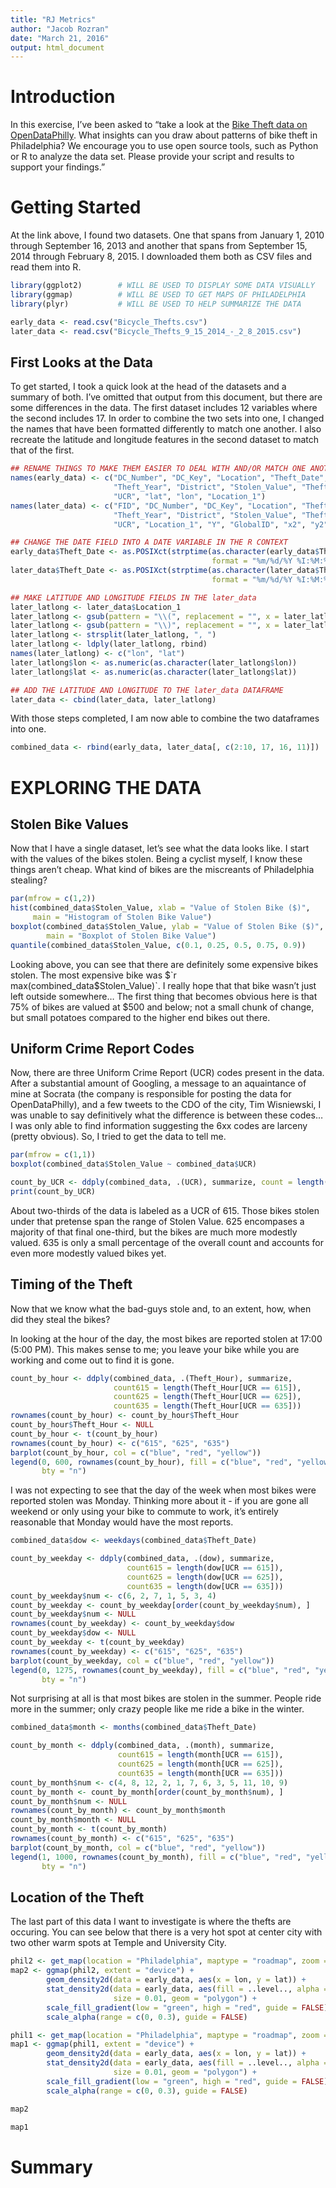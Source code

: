 ```yaml
---
title: "RJ Metrics"
author: "Jacob Rozran"
date: "March 21, 2016"
output: html_document
---
```


# Introduction

In this exercise, I've been asked to "take a look at the [Bike Theft data on OpenDataPhilly](https://www.opendataphilly.org/dataset/bicycle-thefts). What insights can you draw about patterns of bike theft in Philadelphia? We encourage you to use open source tools, such as Python or R to analyze the data set. Please provide your script and results to support your findings."

# Getting Started

At the link above, I found two datasets. One that spans from January 1, 2010 through September 16, 2013 and another that spans from September 15, 2014 through February 8, 2015. I downloaded them both as CSV files and read them into R. 

```r
library(ggplot2)        # WILL BE USED TO DISPLAY SOME DATA VISUALLY
library(ggmap)          # WILL BE USED TO GET MAPS OF PHILADELPHIA
library(plyr)           # WILL BE USED TO HELP SUMMARIZE THE DATA

early_data <- read.csv("Bicycle_Thefts.csv")
later_data <- read.csv("Bicycle_Thefts_9_15_2014_-_2_8_2015.csv")
```

## First Looks at the Data

To get started, I took a quick look at the head of the datasets and a summary of both. I've omitted that output from this document, but there are some differences in the data. The first dataset includes 12 variables where the second includes 17. In order to combine the two sets into one, I changed the names that have been formatted differently to match one another. I also recreate the latitude and longitude features in the second dataset to match that of the first. 

```r
## RENAME THINGS TO MAKE THEM EASIER TO DEAL WITH AND/OR MATCH ONE ANOTHER
names(early_data) <- c("DC_Number", "DC_Key", "Location", "Theft_Date", 
                       "Theft_Year", "District", "Stolen_Value", "Theft_Hour", 
                       "UCR", "lat", "lon", "Location_1")
names(later_data) <- c("FID", "DC_Number", "DC_Key", "Location", "Theft_Date", 
                       "Theft_Year", "District", "Stolen_Value", "Theft_Hour", 
                       "UCR", "Location_1", "Y", "GlobalID", "x2", "y2")

## CHANGE THE DATE FIELD INTO A DATE VARIABLE IN THE R CONTEXT
early_data$Theft_Date <- as.POSIXct(strptime(as.character(early_data$Theft_Date), 
                                             format = "%m/%d/%Y %I:%M:%S %p"))
later_data$Theft_Date <- as.POSIXct(strptime(as.character(later_data$Theft_Date), 
                                             format = "%m/%d/%Y %I:%M:%S %p"))

## MAKE LATITUDE AND LONGITUDE FIELDS IN THE later_data
later_latlong <- later_data$Location_1
later_latlong <- gsub(pattern = "\\(", replacement = "", x = later_latlong)
later_latlong <- gsub(pattern = "\\)", replacement = "", x = later_latlong)
later_latlong <- strsplit(later_latlong, ", ")
later_latlong <- ldply(later_latlong, rbind)
names(later_latlong) <- c("lon", "lat")
later_latlong$lon <- as.numeric(as.character(later_latlong$lon))
later_latlong$lat <- as.numeric(as.character(later_latlong$lat))

## ADD THE LATITUDE AND LONGITUDE TO THE later_data DATAFRAME
later_data <- cbind(later_data, later_latlong)
```

With those steps completed, I am now able to combine the two dataframes into one. 

```r
combined_data <- rbind(early_data, later_data[, c(2:10, 17, 16, 11)])
```

# EXPLORING THE DATA

## Stolen Bike Values

Now that I have a single dataset, let's see what the data looks like. I start with the values of the bikes stolen. Being a cyclist myself, I know these things aren't cheap. What kind of bikes are the miscreants of Philadelphia stealing?

```r
par(mfrow = c(1,2))
hist(combined_data$Stolen_Value, xlab = "Value of Stolen Bike ($)", 
     main = "Histogram of Stolen Bike Value")
boxplot(combined_data$Stolen_Value, ylab = "Value of Stolen Bike ($)", 
        main = "Boxplot of Stolen Bike Value")
quantile(combined_data$Stolen_Value, c(0.1, 0.25, 0.5, 0.75, 0.9))
```

Looking above, you can see that there are definitely some expensive bikes stolen. The most expensive bike was $`r max(combined_data$Stolen_Value)`. I really hope that that bike wasn't just left outside somewhere... The first thing that becomes obvious here is that 75% of bikes are valued at $500 and below; not a small chunk of change, but small potatoes compared to the higher end bikes out there. 

## Uniform Crime Report Codes

Now, there are three Uniform Crime Report (UCR) codes present in the data. After a substantial amount of Googling, a message to an aquaintance of mine at Socrata (the company is responsible for posting the data for OpenDataPhilly), and a few tweets to the CDO of the city, Tim Wisniewski, I was unable to say definitively what the difference is between these codes... I was only able to find information suggesting the 6xx codes are larceny (pretty obvious). So, I tried to get the data to tell me. 

```r
par(mfrow = c(1,1))
boxplot(combined_data$Stolen_Value ~ combined_data$UCR)

count_by_UCR <- ddply(combined_data, .(UCR), summarize, count = length(UCR))
print(count_by_UCR)
```

About two-thirds of the data is labeled as a UCR of 615. Those bikes stolen under that pretense span the range of Stolen Value. 625 encompases a majority of that final one-third, but the bikes are much more modestly valued. 635 is only a small percentage of the overall count and accounts for even more modestly valued bikes yet. 

## Timing of the Theft

Now that we know what the bad-guys stole and, to an extent, how, when did they steal the bikes? 

In looking at the hour of the day, the most bikes are reported stolen at 17:00 (5:00 PM). This makes sense to me; you leave your bike while you are working and come out to find it is gone. 

```r
count_by_hour <- ddply(combined_data, .(Theft_Hour), summarize, 
                       count615 = length(Theft_Hour[UCR == 615]),
                       count625 = length(Theft_Hour[UCR == 625]),
                       count635 = length(Theft_Hour[UCR == 635]))
rownames(count_by_hour) <- count_by_hour$Theft_Hour
count_by_hour$Theft_Hour <- NULL
count_by_hour <- t(count_by_hour)
rownames(count_by_hour) <- c("615", "625", "635")
barplot(count_by_hour, col = c("blue", "red", "yellow"))
legend(0, 600, rownames(count_by_hour), fill = c("blue", "red", "yellow"), 
       bty = "n")
```

I was not expecting to see that the day of the week when most bikes were reported stolen was Monday. Thinking more about it - if you are gone all weekend or only using your bike to commute to work, it's entirely reasonable that Monday would have the most reports.

```r
combined_data$dow <- weekdays(combined_data$Theft_Date)

count_by_weekday <- ddply(combined_data, .(dow), summarize, 
                          count615 = length(dow[UCR == 615]),
                          count625 = length(dow[UCR == 625]),
                          count635 = length(dow[UCR == 635]))
count_by_weekday$num <- c(6, 2, 7, 1, 5, 3, 4)
count_by_weekday <- count_by_weekday[order(count_by_weekday$num), ]
count_by_weekday$num <- NULL
rownames(count_by_weekday) <- count_by_weekday$dow
count_by_weekday$dow <- NULL
count_by_weekday <- t(count_by_weekday)
rownames(count_by_weekday) <- c("615", "625", "635")
barplot(count_by_weekday, col = c("blue", "red", "yellow"))
legend(0, 1275, rownames(count_by_weekday), fill = c("blue", "red", "yellow"), 
       bty = "n")
```

Not surprising at all is that most bikes are stolen in the summer. People ride more in the summer; only crazy people like me ride a bike in the winter.

```r
combined_data$month <- months(combined_data$Theft_Date)

count_by_month <- ddply(combined_data, .(month), summarize, 
                        count615 = length(month[UCR == 615]), 
                        count625 = length(month[UCR == 625]),
                        count635 = length(month[UCR == 635]))
count_by_month$num <- c(4, 8, 12, 2, 1, 7, 6, 3, 5, 11, 10, 9)
count_by_month <- count_by_month[order(count_by_month$num), ]
count_by_month$num <- NULL
rownames(count_by_month) <- count_by_month$month
count_by_month$month <- NULL
count_by_month <- t(count_by_month)
rownames(count_by_month) <- c("615", "625", "635")
barplot(count_by_month, col = c("blue", "red", "yellow"))
legend(1, 1000, rownames(count_by_month), fill = c("blue", "red", "yellow"), 
       bty = "n")
```

## Location of the Theft

The last part of this data I want to investigate is where the thefts are occuring. You can see below that there is a very hot spot at center city with two other warm spots at Temple and University City. 

```r
phil2 <- get_map(location = "Philadelphia", maptype = "roadmap", zoom = 12)
map2 <- ggmap(phil2, extent = "device") + 
        geom_density2d(data = early_data, aes(x = lon, y = lat)) + 
        stat_density2d(data = early_data, aes(fill = ..level.., alpha = ..level..),
                       size = 0.01, geom = "polygon") + 
        scale_fill_gradient(low = "green", high = "red", guide = FALSE) + 
        scale_alpha(range = c(0, 0.3), guide = FALSE)

phil1 <- get_map(location = "Philadelphia", maptype = "roadmap", zoom = 13)
map1 <- ggmap(phil1, extent = "device") + 
        geom_density2d(data = early_data, aes(x = lon, y = lat)) + 
        stat_density2d(data = early_data, aes(fill = ..level.., alpha = ..level..),
                       size = 0.01, geom = "polygon") + 
        scale_fill_gradient(low = "green", high = "red", guide = FALSE) + 
        scale_alpha(range = c(0, 0.3), guide = FALSE)

map2

map1
```

# Summary